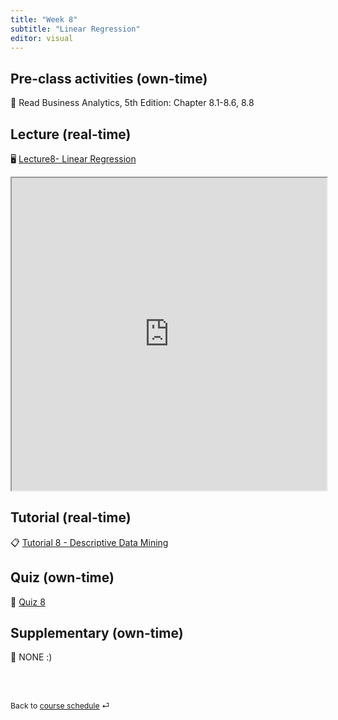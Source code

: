 ```yaml
---
title: "Week 8"
subtitle: "Linear Regression"
editor: visual
---
```



## Pre-class activities (own-time)

📖 Read Business Analytics, 5th Edition: Chapter 8.1-8.6, 8.8

## Lecture (real-time)

🖥️ [Lecture8- Linear Regression](https://learning.monash.edu/pluginfile.php/4105703/mod_resource/content/2/lec-8.html#/title-slide)

<iframe src="https://learning.monash.edu/pluginfile.php/4105703/mod_resource/content/2/lec-8.html#/title-slide" width="100%" height="500">

</iframe>

## Tutorial (real-time)

📋 [Tutorial 8 - Descriptive Data Mining](https://learning.monash.edu/mod/resource/view.php?id=3115252)

## Quiz (own-time)

🧪 [Quiz 8](https://learning.monash.edu/mod/quiz/view.php?id=3114969)

## Supplementary (own-time)

🔕 NONE :)

<br><br>

::: {style="font-size: 0.875em;"}
Back to [course schedule](/ "Course schedule") ⏎
:::
